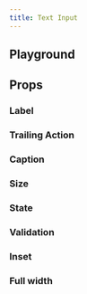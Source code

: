 ```yaml
---
title: Text Input
---
```



<Overview component="TextInput" />

## Playground

<Examples component="TextInput" />

## Props

<PropertyOverview component="TextInput" />

### Label

<PropertyPreview component="TextInput" property="label?" />

### Trailing Action

<PropertyPreview component="TextInput" property="➡️ trailingAction?" />

### Caption

<PropertyPreview component="TextInput" property="caption?" />

### Size

<PropertyPreview component="TextInput" property="size" />

### State

<PropertyPreview component="TextInput" property="state" />

### Validation

<PropertyPreview component="TextInput" property="validation" />

### Inset

<PropertyPreview component="TextInput" property="inset?" />

### Full width

<PropertyPreview component="TextInput" property="fullWidth?" />
